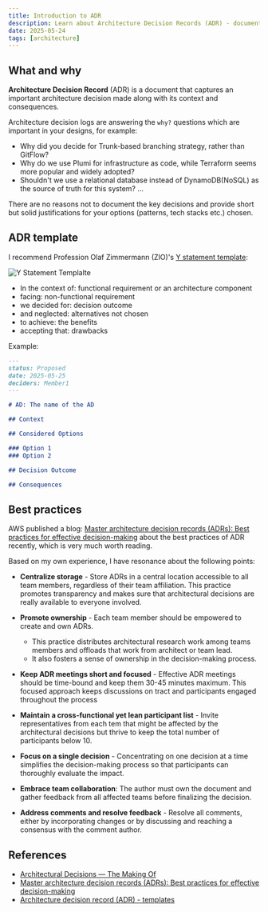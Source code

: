 ```yaml
---
title: Introduction to ADR
description: Learn about Architecture Decision Records (ADR) - documents that capture important architecture decisions with context and consequences
date: 2025-05-24
tags: [architecture]
---
```


## What and why

**Architecture Decision Record** (ADR) is a document that captures an important architecture decision made along with its context and consequences.

Architecture decision logs are answering the `why?` questions which are important in your designs, for example:
- Why did you decide for Trunk-based branching strategy, rather than GitFlow?
- Why do we use Plumi for infrastructure as code, while Terraform seems more popular and widely adopted?
- Shouldn't we use a relational database instead of DynamoDB(NoSQL) as the source of truth for this system?
...

There are no reasons not to document the key decisions and provide short but solid justifications for your options (patterns, tech stacks etc.) chosen.

## ADR template

I recommend Profession Olaf Zimmermann (ZIO)'s [Y statement template](https://www.ozimmer.ch/practices/2020/04/27/ArchitectureDecisionMaking.html):

![Y Statement Templalte](./Y-StatementTemplate.png)

- In the context of: functional requirement or an architecture component
- facing: non-functional requirement
- we decided for: decision outcome
- and neglected: alternatives not chosen
- to achieve: the benefits
- accepting that: drawbacks

Example:

```md
---
status: Proposed
date: 2025-05-25
deciders: Member1
---

# AD: The name of the AD

## Context

## Considered Options

### Option 1
### Option 2

## Decision Outcome

## Consequences

```

## Best practices

AWS published a blog: [Master architecture decision records (ADRs): Best practices for effective decision-making](https://aws.amazon.com/blogs/architecture/master-architecture-decision-records-adrs-best-practices-for-effective-decision-making/) about the best practices of ADR recently, which is very much worth reading.

Based on my own experience, I have resonance about the following points:

- **Centralize storage** - Store ADRs in a central location accessible to all team members, regardless of their team affiliation. This practice promotes transparency and makes sure that architectural decisions are really available to everyone involved.

- **Promote ownership** - Each team member should be empowered to create and own ADRs.
  - This practice distributes architectural research work among teams members and offloads that work from architect or team lead.
  - It also fosters a sense of ownership in the decision-making process.

- **Keep ADR meetings short and focused** - Effective ADR meetings should be time-bound and keep them 30-45 minutes maximum. This focused approach keeps discussions on tract and participants engaged throughout the process

- **Maintain a cross-functional yet lean participant list** - Invite representatives from each tem that might be affected by the architectural decisions but thrive to keep the total number of participants below 10.

- **Focus on a single decision** - Concentrating on one decision at a time simplifies the decision-making process so that participants can thoroughly evaluate the impact.

- **Embrace team collaboration**: The author must own the document and gather feedback from all affected teams before finalizing the decision.

- **Address comments and resolve feedback** - Resolve all comments, either by incorporating changes or by discussing and reaching a consensus with the comment author.

## References

- [Architectural Decisions — The Making Of](https://www.ozimmer.ch/practices/2020/04/27/ArchitectureDecisionMaking.html)
- [Master architecture decision records (ADRs): Best practices for effective decision-making](https://aws.amazon.com/blogs/architecture/master-architecture-decision-records-adrs-best-practices-for-effective-decision-making/)
- [Architecture decision record (ADR) - templates](https://github.com/joelparkerhenderson/architecture-decision-record?tab=readme-ov-file) 